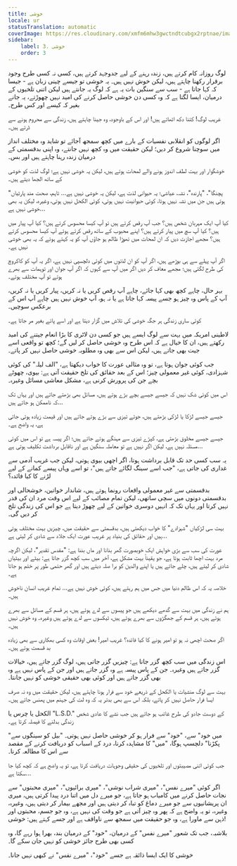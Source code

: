 ```yaml
---
title: خوشی
locale: ur
statusTranslation: automatic
coverImage: https://res.cloudinary.com/xmfm6mhw3gwctndtcubgx2rptnae/image/upload/v1741354419/small_cover_la_gran_rebelion_28716e29d2.webp
sidebar:
    label: 3. خوشی
    order: 3
---
```

لوگ روزانہ کام کرتے ہیں، زندہ رہنے کے لیے جدوجہد کرتے ہیں، کسی نہ کسی طرح وجود برقرار رکھنا چاہتے ہیں، لیکن خوش نہیں ہیں۔ یہ خوشی تو جیسے چینی زبان ہے - جیسا کہ کہا جاتا ہے - سب سے سنگین بات یہ ہے کہ لوگ یہ جانتے ہیں لیکن اتنی تلخیوں کے درمیان، ایسا لگتا ہے کہ وہ کسی دن خوشی حاصل کرنے کی امید نہیں چھوڑتے، یہ جانے بغیر کہ کیسے اور کس طرح۔

غریب لوگ! کتنا دکھ اٹھاتے ہیں! اور اس کے باوجود، وہ جینا چاہتے ہیں، زندگی سے محروم ہونے سے ڈرتے ہیں۔

اگر لوگوں کو انقلابی نفسیات کے بارے میں کچھ سمجھ آجائے تو شاید وہ مختلف انداز میں سوچنا شروع کر دیں؛ لیکن حقیقت میں وہ کچھ نہیں جانتے، وہ اپنی بدقسمتی کے درمیان زندہ رہنا چاہتے ہیں اور بس۔

خوشگوار اور بہت لطف اندوز ہونے والے لمحات ہوتے ہیں، لیکن یہ خوشی نہیں ہے؛ لوگ لذت کو خوشی کے ساتھ الجھا دیتے ہیں۔

"پچنگا"، "پارندہ"، نشہ، عیاشی؛ یہ حیوانی لذت ہے، لیکن یہ خوشی نہیں ہے... تاہم، صحت مند پارٹیاں ہوتی ہیں جن میں نشہ نہیں ہوتا، کوئی حیوانیت نہیں ہوتی، کوئی الکحل نہیں ہوتی، وغیرہ، لیکن یہ بھی خوشی نہیں ہے...

کیا آپ ایک مہربان شخص ہیں؟ جب آپ رقص کرتے ہیں تو آپ کیسا محسوس کرتے ہیں؟ کیا آپ پیار میں ہیں؟ کیا آپ سچ میں پیار کرتے ہیں؟ اپنے محبوب کے ساتھ رقص کرتے ہوئے آپ کیسا محسوس کرتے ہیں؟ مجھے اجازت دیں کہ ان لمحات میں تھوڑا ظالم ہو جاؤں آپ کو یہ کہتے ہوئے کہ یہ بھی خوشی نہیں ہے۔

اگر آپ پہلے سے ہی بوڑھے ہیں، اگر آپ کو ان لذتوں میں کوئی دلچسپی نہیں ہے، اگر یہ آپ کو کاکروچ کی طرح لگتی ہیں؛ مجھے معاف کر دیں اگر میں آپ سے کہوں کہ اگر آپ جوان اور توہمات سے بھرے ہوتے تو آپ مختلف ہوتے۔

بہر حال، چاہے کچھ بھی کہا جائے، چاہے آپ رقص کریں یا نہ کریں، پیار کریں یا نہ کریں، آپ کے پاس وہ چیز ہو جسے پیسہ کہا جاتا ہے یا نہ ہو، آپ خوش نہیں ہیں چاہے آپ اس کے برعکس سوچیں۔

کوئی ساری زندگی ہر جگہ خوشی کی تلاش میں گزار دیتا ہے اور اسے پائے بغیر مر جاتا ہے۔

لاطینی امریکہ میں بہت سے لوگ ایسے ہیں جو کسی دن لاٹری کا بڑا انعام جیتنے کی امید رکھتے ہیں، ان کا خیال ہے کہ اس طرح وہ خوشی حاصل کر لیں گے؛ کچھ تو واقعی اسے جیت بھی جاتے ہیں، لیکن اس سے بھی وہ مطلوبہ خوشی حاصل نہیں کر پاتے۔

جب کوئی جوان ہوتا ہے، تو وہ مثالی عورت کا خواب دیکھتا ہے، "الف لیلہ" کی کوئی شہزادی، کوئی غیر معمولی چیز؛ اس کے بعد حقائق کی تلخ حقیقت آتی ہے: بیوی، چھوٹے بچے جن کی پرورش کرنی ہے، مشکل معاشی مسائل وغیرہ۔

اس میں کوئی شک نہیں کہ جیسے جیسے بچے بڑے ہوتے ہیں، مسائل بھی بڑھتے جاتے ہیں اور یہاں تک کہ ناممکن ہو جاتے ہیں...

جیسے جیسے لڑکا یا لڑکی بڑھتے ہیں، جوتے تیزی سے بڑے ہوتے جاتے ہیں اور قیمت زیادہ ہوتی جاتی ہے، یہ واضح ہے۔

جیسے جیسے مخلوق بڑھتی ہے، کپڑے تیزی سے مہنگے ہوتے جاتے ہیں؛ اگر پیسہ ہے تو اس میں کوئی مسئلہ نہیں ہے، لیکن اگر نہیں ہے تو معاملہ سنگین ہے اور ناقابل برداشت تکلیف ہوتی ہے...

یہ سب کسی حد تک قابل برداشت ہوتا، اگر اچھی بیوی ہوتی، لیکن جب غریب آدمی سے غداری کی جاتی ہے، "جب اسے سینگ لگائے جاتے ہیں"، تو اسے وہاں پیسے کمانے کے لیے لڑنے کا کیا فائدہ؟

بدقسمتی سے غیر معمولی واقعات رونما ہوتے ہیں، شاندار خواتین، خوشحالی اور بدقسمتی دونوں میں سچی ساتھی، لیکن تمام مصائب کے لیے اس وقت مرد ان کی قدر نہیں کرتا اور یہاں تک کہ انہیں دوسری خواتین کے لیے چھوڑ دیتا ہے جو اس کی زندگی تلخ کر دیں گی۔

بہت سی لڑکیاں "شہزادے" کا خواب دیکھتی ہیں، بدقسمتی سے حقیقت میں، چیزیں بہت مختلف ہوتی ہیں اور حقائق کی بنیاد پر غریب عورت ایک جلاد سے شادی کر لیتی ہے...

عورت کی سب سے بڑی خواہش ایک خوبصورت گھر بنانا اور ماں بننا ہے: "مقدس تقدیر"، لیکن اگرچہ مرد بہت اچھا ثابت ہوتا ہے، جو یقیناً بہت مشکل ہے، آخر میں سب کچھ گزر جاتا ہے: بیٹے اور بیٹیاں شادی کر لیتے ہیں، چلے جاتے ہیں یا اپنے والدین کو برا صلہ دیتے ہیں اور گھر حتمی طور پر ختم ہو جاتا ہے۔

خلاصہ یہ کہ اس ظالم دنیا میں جس میں ہم رہتے ہیں، کوئی خوش نہیں ہے... تمام غریب انسان ناخوش ہیں۔

ہم نے زندگی میں بہت سے گدھے دیکھے ہیں جو پیسوں سے لدے ہوئے ہیں، ہر قسم کے مسائل سے بھرے ہوئے ہیں، ہر قسم کے جھگڑوں سے بھرے ہوئے ہیں، ٹیکسوں سے لدے ہوئے ہیں وغیرہ۔ وہ خوش نہیں ہیں۔

اگر صحت اچھی نہ ہو تو امیر ہونے کا کیا فائدہ؟ غریب امیر! بعض اوقات وہ کسی بھکاری سے بھی زیادہ بد قسمت ہوتے ہیں۔

اس زندگی میں سب کچھ گزر جاتا ہے: چیزیں گزر جاتی ہیں، لوگ گزر جاتے ہیں، خیالات گزر جاتے ہیں وغیرہ۔ جن کے پاس پیسہ ہے وہ گزر جاتے ہیں اور جن کے پاس نہیں ہے وہ بھی گزر جاتے ہیں اور کوئی بھی حقیقی خوشی کو نہیں جانتا۔

بہت سے لوگ منشیات یا الکحل کے ذریعے خود سے فرار ہونا چاہتے ہیں، لیکن حقیقت میں وہ نہ صرف ایسا فرار حاصل نہیں کر پاتے، بلکہ اس سے بھی بدتر یہ کہ وہ لت کی جہنم میں پھنس جاتے ہیں۔

الکحل یا چرس یا "L.S.D." کے دوست جادو کی طرح غائب ہو جاتے ہیں جب نشے کا عادی شخص زندگی بدلنے کا فیصلہ کرتا ہے۔

"میں خود" سے، "خود" سے فرار ہو کر خوشی حاصل نہیں ہوتی۔ "بیل کو سینگوں سے پکڑنا" دلچسپ ہوگا، "میں" کا مشاہدہ کرنا، درد کے اسباب کو دریافت کرنے کے مقصد سے اس کا مطالعہ کرنا۔

جب کوئی اتنی مصیبتوں اور تلخیوں کی حقیقی وجوہات دریافت کرتا ہے، تو یہ واضح ہے کہ کچھ کیا جا سکتا ہے...

اگر کوئی "میرے نفس"، "میری شراب نوشی"، "میری برائیوں"، "میری محبتوں" سے نجات حاصل کرنے میں کامیاب ہو جاتا ہے، جو میرے دل میں اتنا درد پیدا کرتی ہیں، میری ان پریشانیوں سے جو میرے دماغ کو تباہ کر دیتی ہیں اور مجھے بیمار کر دیتی ہیں، وغیرہ، وغیرہ، تو یہ واضح ہے کہ پھر وہ چیز آتی ہے جو وقت کی نہیں ہے، وہ جو جسم، محبتوں اور ذہن سے ماورا ہے، وہ جو حقیقت میں سمجھ سے ناواقف ہے اور جسے کہتے ہیں: خوشی!

بلاشبہ، جب تک شعور "میرے نفس" کے درمیان، "خود" کے درمیان بند، بھرا ہوا رہے گا، وہ کسی بھی طرح جائز خوشی کو نہیں جان سکے گا۔

خوشی کا ایک ایسا ذائقہ ہے جسے "خود"، "میرے نفس" نے کبھی نہیں جانا۔

